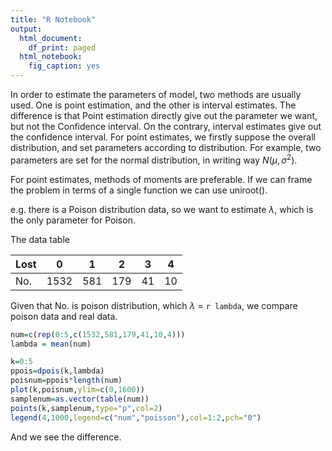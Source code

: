 ```yaml
---
title: "R Notebook"
output:
  html_document:
    df_print: paged
  html_notebook:
    fig_caption: yes
---
```


In order to estimate the parameters of model, two methods are usually used. One is point estimation, and the other is interval estimates. The difference is that Point estimation directly give out the parameter we want, but not the Confidence interval. On the contrary, interval estimates give out the confidence interval. 
For point estimates, we firstly suppose the overall distribution, and set parameters according to distribution. For example, two parameters are set for the normal distribution, in writing way $N(\mu,\sigma^2)$.

For point estimates, methods of moments are preferable. If we can frame the problem in terms of a single function we can use uniroot().

e.g. there is a Poison distribution data, so we want to estimate $\lambda$, which is the only parameter for Poison.

The data table

|Lost|0|1|2|3|4|5|
|---|---|---|---|---|---|
|No.|1532|581|179|41|10|4|

Given that No. is poison distribution, which $\lambda$ = `r lambda`, we compare poison data and real data.

```r
num=c(rep(0:5,c(1532,581,179,41,10,4)))
lambda = mean(num)

k=0:5
ppois=dpois(k,lambda)
poisnum=ppois*length(num)
plot(k,poisnum,ylim=c(0,1600))
samplenum=as.vector(table(num))
points(k,samplenum,type="p",col=2)
legend(4,1000,legend=c("num","poisson"),col=1:2,pch="0")

```

And we see the difference.
